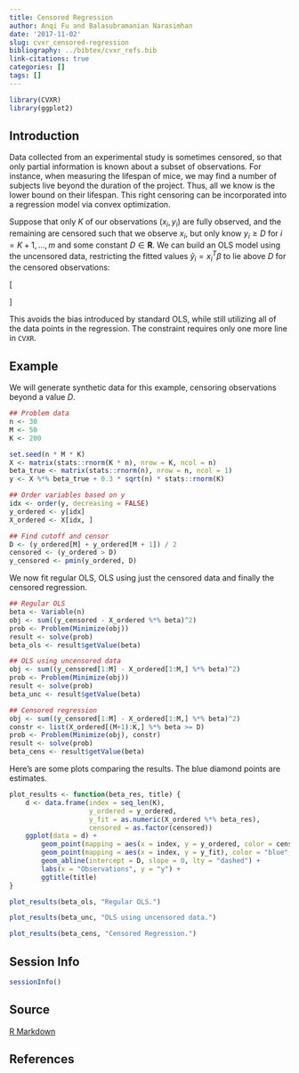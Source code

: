 ```yaml
---
title: Censored Regression
author: Anqi Fu and Balasubramanian Narasimhan
date: '2017-11-02'
slug: cvxr_censored-regression
bibliography: ../bibtex/cvxr_refs.bib
link-citations: true
categories: []
tags: []
---
```



```r
library(CVXR)
library(ggplot2)
```

## Introduction

Data collected from an experimental study is sometimes censored, so
that only partial information is known about a subset of
observations. For instance, when measuring the lifespan of mice, we
may find a number of subjects live beyond the duration of the
project. Thus, all we know is the lower bound on their lifespan. This
right censoring can be incorporated into a regression model via convex
optimization.

Suppose that only $K$ of our observations $(x_i,y_i)$ are fully
observed, and the remaining are censored such that we observe $x_i$,
but only know $y_i \geq D$ for $i = K+1,\ldots,m$ and some constant $D
\in {\mathbf R}$. We can build an OLS model using the uncensored data,
restricting the fitted values $\hat y_i = x_i^T\beta$ to lie above $D$
for the censored observations:

\[
\begin{array}{ll} \underset{\beta}{\mbox{minimize}} & \sum_{i=1}^K (y_i - x_i^T\beta)^2 \\
\mbox{subject to} & x_i^T\beta \geq D, \quad i = K+1,\ldots,m.
\end{array}
\]

This avoids the bias introduced by standard OLS, while still utilizing
all of the data points in the regression. The constraint requires only
one more line in `CVXR`.

## Example

We will generate synthetic data for this example, censoring
observations beyond a value $D$.

```r
## Problem data
n <- 30
M <- 50
K <- 200

set.seed(n * M * K)
X <- matrix(stats::rnorm(K * n), nrow = K, ncol = n)
beta_true <- matrix(stats::rnorm(n), nrow = n, ncol = 1)
y <- X %*% beta_true + 0.3 * sqrt(n) * stats::rnorm(K)

## Order variables based on y
idx <- order(y, decreasing = FALSE)
y_ordered <- y[idx]
X_ordered <- X[idx, ]

## Find cutoff and censor
D <- (y_ordered[M] + y_ordered[M + 1]) / 2
censored <- (y_ordered > D)
y_censored <- pmin(y_ordered, D)
```

We now fit regular OLS, OLS using just the censored data and finally
the censored regression.

```r
## Regular OLS
beta <- Variable(n)
obj <- sum((y_censored - X_ordered %*% beta)^2)
prob <- Problem(Minimize(obj))
result <- solve(prob)
beta_ols <- result$getValue(beta)

## OLS using uncensored data
obj <- sum((y_censored[1:M] - X_ordered[1:M,] %*% beta)^2)
prob <- Problem(Minimize(obj))
result <- solve(prob)
beta_unc <- result$getValue(beta)

## Censored regression
obj <- sum((y_censored[1:M] - X_ordered[1:M,] %*% beta)^2)
constr <- list(X_ordered[(M+1):K,] %*% beta >= D)
prob <- Problem(Minimize(obj), constr)
result <- solve(prob)
beta_cens <- result$getValue(beta)
```

Here's are some plots comparing the results. The blue diamond points
are estimates.

```r
plot_results <- function(beta_res, title) {
    d <- data.frame(index = seq_len(K),
                    y_ordered = y_ordered,
                    y_fit = as.numeric(X_ordered %*% beta_res),
                    censored = as.factor(censored))
    ggplot(data = d) +
        geom_point(mapping = aes(x = index, y = y_ordered, color = censored)) +
        geom_point(mapping = aes(x = index, y = y_fit), color = "blue", shape = 23) +
        geom_abline(intercept = D, slope = 0, lty = "dashed") +
        labs(x = "Observations", y = "y") +
        ggtitle(title)
}
```

```r
plot_results(beta_ols, "Regular OLS.")
```

```r
plot_results(beta_unc, "OLS using uncensored data.")
```

```r
plot_results(beta_cens, "Censored Regression.")
```


## Session Info

```r
sessionInfo()
```

## Source

[R Markdown](https://github.com/bnaras/cvxr_docs/blob/master/content/cvxr_examples/censored-regression.Rmd)

## References
